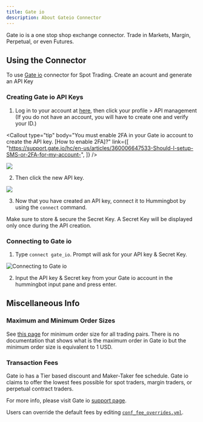 ```yaml
---
title: Gate io
description: About Gateio Connector
---
```




Gate io is a one stop shop exchange connector. Trade in Markets, Margin, Perpetual, or even Futures.

## Using the Connector

To use [Gate io](https://www.gate.io/ref/4566709) connector for Spot Trading. Create an acount and generate an API Key

### Creating Gate io API Keys

1. Log in to your account at [here](https://www.gate.io/login), then click your profile > API management (If you do not have an account, you will have to create one and verify your ID.)

<Callout
  type="tip"
  body="You must enable 2FA in your Gate io account to create the API key. [How to enable 2FA]?"
  link={[
    "https://support.gate.io/hc/en-us/articles/360006647533-Should-I-setup-SMS-or-2FA-for-my-account-",
  ]}
/>

![](/img/gateio-api.png)

2. Then click the new API key.

![](/img/gateio-account.png)

<Callout
  type="warning"
  body=" For API key permissions, we recommend using `trade` and `view` enabled API keys; enabling `transfer,` `or the equivalent is unnecessary `for current Hummingbot strategies."
/>

3. Now that you have created an API key, connect it to Hummingbot by using the `connect` command.

Make sure to store & secure the Secret Key. A Secret Key will be displayed only once during the API creation.

<Callout
  type="warning"
  body="If you lose your Secret Key, you can delete the API and create a new one. However, it will be impossible to reuse the same API."
/>

### Connecting to Gate io

1. Type `connect gate_io`. Prompt will ask for your API key & Secret Key.

![Connecting to Gate io](/img/gateio-connect.gif)

2.  Input the API key & Secret key from your Gate io account in the hummingbot input pane and press enter.

## Miscellaneous Info

### Maximum and Minimum Order Sizes

See [this page](https://support.gate.io/hc/en-us/articles/360000808414-What-is-minimum-order-size-) for minimum order size for all trading pairs.
There is no documentation that shows what is the maximum order in Gate io but the minimum order size is equivalent to 1 USD.

### Transaction Fees

Gate io has a Tier based discount and Maker-Taker fee schedule. Gate io claims to offer the lowest fees possible for spot traders, margin traders, or perpetual contract traders.

For more info, please visit Gate io [support page](https://support.gate.io/hc/en-us/articles/360022907633--Fees-Gate-io-charge-you-).

Users can override the default fees by editing [`conf_fee_overrides.yml`](/operation/override-fees/).
